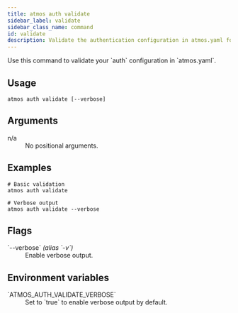 ```yaml
---
title: atmos auth validate
sidebar_label: validate
sidebar_class_name: command
id: validate
description: Validate the authentication configuration in atmos.yaml for syntax and logical errors.
---
```


<Intro>
Use this command to validate your `auth` configuration in `atmos.yaml`.
</Intro>

<Screengrab title="atmos auth validate --help" slug="atmos-auth-validate--help" />

## Usage

```shell
atmos auth validate [--verbose]
```

## Arguments

<dl>
  <dt>n/a</dt>
  <dd>No positional arguments.</dd>
</dl>

## Examples

```shell
# Basic validation
atmos auth validate

# Verbose output
atmos auth validate --verbose
```

## Flags

<dl>
  <dt>`--verbose` <em>(alias `-v`)</em></dt>
  <dd>Enable verbose output.</dd>
</dl>

## Environment variables

<dl>
  <dt>`ATMOS_AUTH_VALIDATE_VERBOSE`</dt>
  <dd>Set to `true` to enable verbose output by default.</dd>
</dl>
